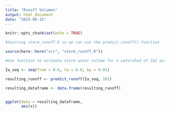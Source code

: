 ```yaml
---
title: "Runoff Volumes"
output: html_document
date: "2025-08-15"
---
```


```r
knitr::opts_chunk$set(echo = TRUE)
```

```r
#Sourcing storm_runoff.R so we can use the predict_runoff() function 

source(here::here("src", "storm_runoff.R"))

```

```r
#Use function to estimate storm water volume for a watershed of 182 acres over a range of estimates for the impervious fraction (0.6 to 0.8, by 0.01)

Ia_seq <- seq(from = 0.6, to = 0.8, by = 0.01)

resulting_runoff <- predict_runoff(Ia_seq, 182)

resulting_dataframe <- data.frame(resulting_runoff)


ggplot(data = resulting_dataframe, 
       aes(x))

```


